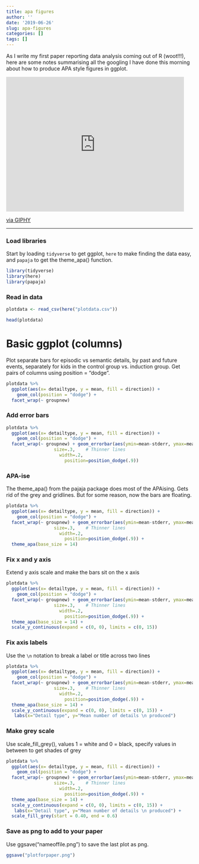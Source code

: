 ```yaml
---
title: apa figures
author: ''
date: '2019-06-26'
slug: apa-figures
categories: []
tags: []
---
```


As I write my first paper reporting data analysis coming out of R (woot!!!), here are some notes summarising all the googling I have done this morning about how to produce APA style figures in ggplot. 

<iframe src="https://giphy.com/embed/31lPv5L3aIvTi" width="480" height="364" frameBorder="0" class="giphy-embed" allowFullScreen></iframe><p><a href="https://giphy.com/gifs/friends-excited-31lPv5L3aIvTi">via GIPHY</a></p>

__________________

### Load libraries
Start by loading `tidyverse` to get ggplot, `here` to make finding the data easy, and `papaja` to get the theme_apa() function. 
```r
library(tidyverse)
library(here)
library(papaja)

```

### Read in data
```r
plotdata <- read_csv(here("plotdata.csv"))
```

```r
head(plotdata)
```

# Basic ggplot (columns)
Plot separate bars for episodic vs semantic details, by past and future events, separately for kids in the control group vs. induction group. Get pairs of columns using position = "dodge". 

```r
plotdata %>%
  ggplot(aes(x= detailtype, y = mean, fill = direction)) +
    geom_col(position = "dodge") +
  facet_wrap(~ groupnew)
```

### Add error bars

```r
plotdata %>%
  ggplot(aes(x= detailtype, y = mean, fill = direction)) +
    geom_col(position = "dodge") +
  facet_wrap(~ groupnew) + geom_errorbar(aes(ymin=mean-stderr, ymax=mean+stderr),
                  size=.3,    # Thinner lines
                    width=.2,
                      position=position_dodge(.9))
```

### APA-ise
The theme_apa() from the pajaja package does most of the APAising. Gets rid of the grey and gridlines. But for some reason, now the bars are floating. 
```r
plotdata %>%
  ggplot(aes(x= detailtype, y = mean, fill = direction)) +
    geom_col(position = "dodge") +
  facet_wrap(~ groupnew) + geom_errorbar(aes(ymin=mean-stderr, ymax=mean+stderr),
                  size=.3,    # Thinner lines
                    width=.2,
                      position=position_dodge(.9)) +
  theme_apa(base_size = 14)
```

### Fix x and y axis
Extend y axis scale and make the bars sit on the x axis
```r
plotdata %>%
  ggplot(aes(x= detailtype, y = mean, fill = direction)) +
    geom_col(position = "dodge") +
  facet_wrap(~ groupnew) + geom_errorbar(aes(ymin=mean-stderr, ymax=mean+stderr),
                  size=.3,    # Thinner lines
                    width=.2,
                      position=position_dodge(.9)) +
  theme_apa(base_size = 14) +
  scale_y_continuous(expand = c(0, 0), limits = c(0, 15))
```

### Fix axis labels
Use the `\n` notation to break a label or title across two lines
```r
plotdata %>%
  ggplot(aes(x= detailtype, y = mean, fill = direction)) +
    geom_col(position = "dodge") +
  facet_wrap(~ groupnew) + geom_errorbar(aes(ymin=mean-stderr, ymax=mean+stderr),
                  size=.3,    # Thinner lines
                    width=.2,
                      position=position_dodge(.9)) +
  theme_apa(base_size = 14) +
  scale_y_continuous(expand = c(0, 0), limits = c(0, 15)) +
   labs(x="Detail type", y="Mean number of details \n produced")
```

### Make grey scale
Use scale_fill_grey(), values 1 = white and 0 = black, specify values in between to get shades of grey 

```r
plotdata %>%
  ggplot(aes(x= detailtype, y = mean, fill = direction)) +
    geom_col(position = "dodge") +
  facet_wrap(~ groupnew) + geom_errorbar(aes(ymin=mean-stderr, ymax=mean+stderr),
                  size=.3,    # Thinner lines
                    width=.2,
                      position=position_dodge(.9)) +
  theme_apa(base_size = 14) +
  scale_y_continuous(expand = c(0, 0), limits = c(0, 15)) +
   labs(x="Detail type", y="Mean number of details \n produced") +
  scale_fill_grey(start = 0.40, end = 0.6) 
```

### Save as png to add to your paper

Use ggsave("nameoffile.png") to save the last plot as png. 
```r
ggsave("plotforpaper.png")
```

